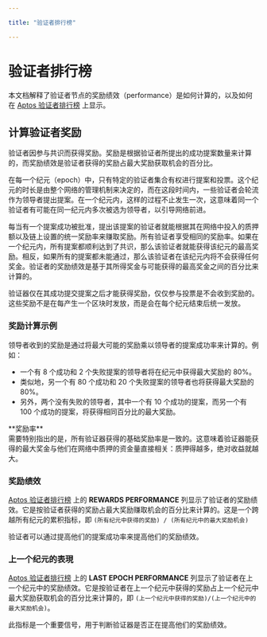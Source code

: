 ```yaml
---

title: "验证者排行榜"

---
```



# 验证者排行榜

本文档解释了验证者节点的奖励绩效（performance）是如何计算的，以及如何在 [Aptos 验证者排行榜](https://explorer.aptoslabs.com/validators/all?network=mainnet) 上显示。

## 计算验证者奖励

验证者因参与共识而获得奖励。奖励是根据验证者所提出的成功提案数量来计算的，而奖励绩效是验证者获得的奖励占最大奖励获取机会的百分比。

在每一个纪元（epoch）中，只有特定的验证者集合有权进行提案和投票。这个纪元的时长是由整个网络的管理机制来决定的，而在这段时间内，一些验证者会轮流作为领导者提出提案。在一个纪元内，这样的过程不止发生一次，这意味着同一个验证者有可能在同一纪元内多次被选为领导者，以引导网络前进。

每当有一个提案成功被批准，提出该提案的验证者就能根据其在网络中投入的质押额以及链上设置的统一奖励率来赚取奖励。所有验证者享受相同的奖励率。如果在一个纪元内，所有提案都顺利达到了共识，那么该验证者就能获得该纪元的最高奖励。相反，如果所有的提案都未能通过，那么该验证者在该纪元内将不会获得任何奖金。验证者的奖励绩效是基于其所得奖金与可能获得的最高奖金之间的百分比来计算的。

验证器仅在其成功提交提案之后才能获得奖励，仅仅参与投票是不会收到奖励的。这些奖励不是在每产生一个区块时发放，而是会在每个纪元结束后统一发放。

### 奖励计算示例

领导者收到的奖励是通过将最大可能的奖励乘以领导者的提案成功率来计算的。例如：

- 一个有 8 个成功和 2 个失败提案的领导者将在纪元中获得最大奖励的 80%。
- 类似地，另一个有 80 个成功和 20 个失败提案的领导者也将获得最大奖励的 80%。
- 另外，两个没有失败的领导者，其中一个有 10 个成功的提案，而另一个有 100 个成功的提案，将获得相同百分比的最大奖励。

<Callout type="info">
**奖励率**<br />
需要特别指出的是，所有验证器获得的基础奖励率是一致的。这意味着验证器能获得的最大奖金与他们在网络中质押的资金量直接相关：质押得越多，绝对收益就越大。
</Callout>

### 奖励绩效

[Aptos 验证者排行榜](https://explorer.aptoslabs.com/validators/all?network=mainnet) 上的 **REWARDS PERFORMANCE** 列显示了验证者的奖励绩效。它是按验证者获得的奖励占最大奖励赚取机会的百分比来计算的。这是一个跨越所有纪元的累积指标，即 `(所有纪元中获得的奖励) / (所有纪元中的最大奖励机会)`

验证者可以通过提高他们的提案成功率来提高他们的奖励绩效。

### 上一个纪元的表現

[Aptos 验证者排行榜](https://explorer.aptoslabs.com/validators/all?network=mainnet) 上的 **LAST EPOCH PERFORMANCE** 列显示了验证者在上一个纪元中的奖励绩效。它是按验证者在上一个纪元中获得的奖励占上一个纪元中最大奖励获取机会的百分比来计算的，即 `(上一个纪元中获得的奖励)/(上一个纪元中的最大奖励机会)`。

此指标是一个重要信号，用于判断验证器是否正在提高他们的奖励绩效。
